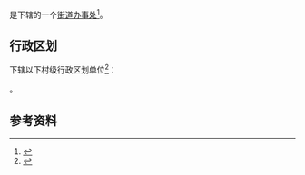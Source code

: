 {{中国乡级行政区|33/03/03/009/000}}

'''{{PAGENAMEBASE}}'''是{{PRC admin/fullname|33/03/03/009/000|3}}下辖的一个[[街道办事处|街道办事处]]<ref>{{PRC admin/ref sgc|{{PRC admin/parent|33/03/03/009/000}}}}</ref>。

== 行政区划 ==
{{PAGENAMEBASE}}下辖以下村级行政区划单位<ref>{{PRC admin/ref sgc|33/03/03/009/000}}</ref>：

{{PRC admin/children|33/03/03/009/000}}。

== 参考资料 ==
{{reflist}}

{{浙江行政区划小作品}}
{{PRC admin/navcat|33/03/03/009/000}}